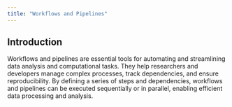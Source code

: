 ```yaml
---
title: "Workflows and Pipelines"
---
```


## Introduction

Workflows and pipelines are essential tools for automating and streamlining data analysis and computational tasks. They help researchers and developers manage complex processes, track dependencies, and ensure reproducibility. By defining a series of steps and dependencies, workflows and pipelines can be executed sequentially or in parallel, enabling efficient data processing and analysis.